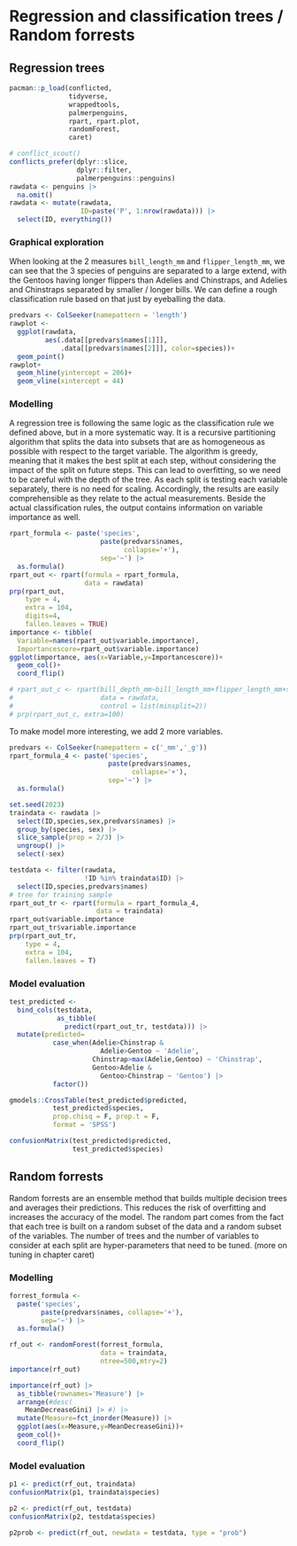 # Regression and classification trees / Random forrests

## Regression trees

```{r}
pacman::p_load(conflicted,
               tidyverse,
               wrappedtools, 
               palmerpenguins,
               rpart, rpart.plot,
               randomForest,
               caret)

# conflict_scout()
conflicts_prefer(dplyr::slice, 
                 dplyr::filter,
                 palmerpenguins::penguins)
rawdata <- penguins |> 
  na.omit()
rawdata <- mutate(rawdata,
                  ID=paste('P', 1:nrow(rawdata))) |> 
  select(ID, everything())
```

### Graphical exploration

When looking at the 2 measures `bill_length_mm` and `flipper_length_mm`, we can see that the 3 species of penguins are separated to a large extend, with the Gentoos having longer flippers than Adelies and Chinstraps, and Adelies and Chinstraps separated by smaller / longer bills. We can define a rough classification rule based on that just by eyeballing the data.

```{r}
predvars <- ColSeeker(namepattern = 'length')
rawplot <- 
  ggplot(rawdata, 
         aes(.data[[predvars$names[1]]], 
             .data[[predvars$names[2]]], color=species))+
  geom_point()  
rawplot+
  geom_hline(yintercept = 206)+
  geom_vline(xintercept = 44)
```

### Modelling

A regression tree is following the same logic as the classification rule we defined above, but in a more systematic way. It is a recursive partitioning algorithm that splits the data into subsets that are as homogeneous as possible with respect to the target variable. The algorithm is greedy, meaning that it makes the best split at each step, without considering the impact of the split on future steps. This can lead to overfitting, so we need to be careful with the depth of the tree. As each split is testing each variable separately, there is no need for scaling. Accordingly, the results are easily comprehensible as they relate to the actual measurements. Beside the actual classification rules, the output contains information on variable importance as well.

```{r}
rpart_formula <- paste('species',
                       paste(predvars$names,
                             collapse='+'),
                       sep='~') |> 
  as.formula()
rpart_out <- rpart(formula = rpart_formula,
                   data = rawdata)
prp(rpart_out,
    type = 4,
    extra = 104,
    digits=4,
    fallen.leaves = TRUE)
importance <- tibble(
  Variable=names(rpart_out$variable.importance),
  Importancescore=rpart_out$variable.importance)
ggplot(importance, aes(x=Variable,y=Importancescore))+
  geom_col()+
  coord_flip()

# rpart_out_c <- rpart(bill_depth_mm~bill_length_mm+flipper_length_mm+sex, 
#                      data = rawdata,
#                      control = list(minsplit=2))
# prp(rpart_out_c, extra=100)
```

To make model more interesting, we add 2 more variables.

```{r}
predvars <- ColSeeker(namepattern = c('_mm','_g'))
rpart_formula_4 <- paste('species',
                         paste(predvars$names,
                               collapse='+'),
                         sep='~') |> 
  as.formula()

set.seed(2023)
traindata <- rawdata |> 
  select(ID,species,sex,predvars$names) |>
  group_by(species, sex) |>
  slice_sample(prop = 2/3) |>
  ungroup() |>
  select(-sex)

testdata <- filter(rawdata,
                   !ID %in% traindata$ID) |>
  select(ID,species,predvars$names)
# tree for training sample
rpart_out_tr <- rpart(formula = rpart_formula_4,
                      data = traindata)
rpart_out$variable.importance
rpart_out_tr$variable.importance
prp(rpart_out_tr,
    type = 4,
    extra = 104,
    fallen.leaves = T)
```

### Model evaluation

```{r}
test_predicted <- 
  bind_cols(testdata,
            as_tibble(
              predict(rpart_out_tr, testdata))) |>   
  mutate(predicted=
           case_when(Adelie>Chinstrap &
                       Adelie>Gentoo ~ 'Adelie',
                     Chinstrap>max(Adelie,Gentoo) ~ 'Chinstrap',
                     Gentoo>Adelie &
                       Gentoo>Chinstrap ~ 'Gentoo') |> 
           factor())

gmodels::CrossTable(test_predicted$predicted,
           test_predicted$species,
           prop.chisq = F, prop.t = F,
           format = 'SPSS')

confusionMatrix(test_predicted$predicted,
                test_predicted$species)
```

## Random forrests

Random forrests are an ensemble method that builds multiple decision trees and averages their predictions. This reduces the risk of overfitting and increases the accuracy of the model. The random part comes from the fact that each tree is built on a random subset of the data and a random subset of the variables. The number of trees and the number of variables to consider at each split are hyper-parameters that need to be tuned. (more on tuning in chapter caret)

### Modelling

```{r}
forrest_formula <- 
  paste('species',
        paste(predvars$names, collapse='+'),
        sep='~') |> 
  as.formula()

rf_out <- randomForest(forrest_formula,
                       data = traindata,
                       ntree=500,mtry=2)
importance(rf_out)

importance(rf_out) |> 
  as_tibble(rownames='Measure') |> 
  arrange(#desc(
    MeanDecreaseGini) |> #) |> 
  mutate(Measure=fct_inorder(Measure)) |> 
  ggplot(aes(x=Measure,y=MeanDecreaseGini))+
  geom_col()+
  coord_flip()
```

### Model evaluation

```{r}
p1 <- predict(rf_out, traindata)
confusionMatrix(p1, traindata$species)

p2 <- predict(rf_out, testdata)
confusionMatrix(p2, testdata$species)

p2prob <- predict(rf_out, newdata = testdata, type = "prob")

```
